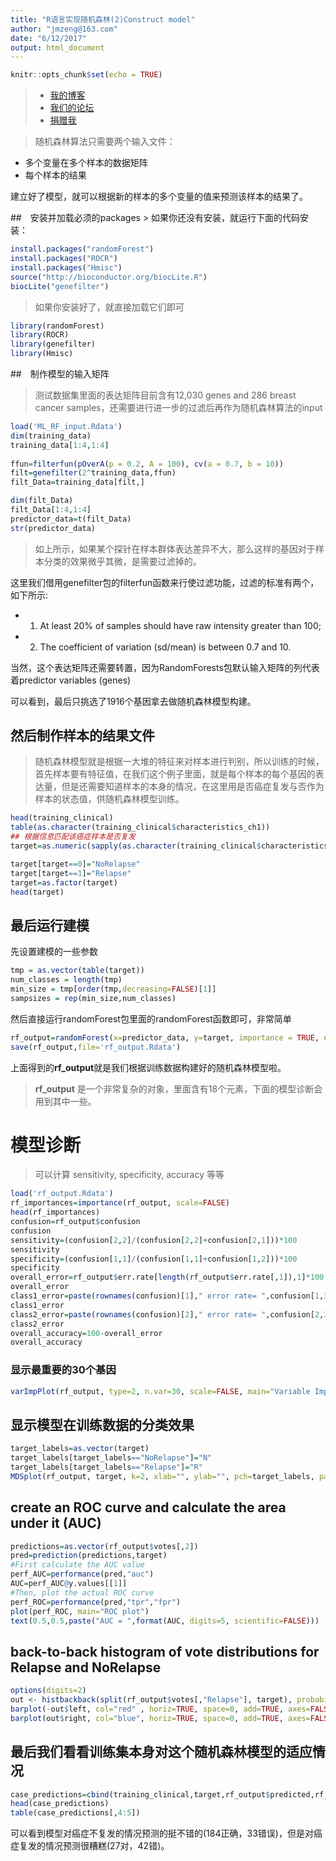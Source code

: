 ```yaml
---
title: "R语言实现随机森林(2)Construct model"
author: "jmzeng@163.com"
date: "6/12/2017"
output: html_document
---
```


```r
knitr::opts_chunk$set(echo = TRUE)
```

> * [我的博客](http://www.bio-info-trainee.com/)
 * [我们的论坛](http://www.biotrainee.com/forum.php)
 * [捐赠我](http://www.bio-info-trainee.com/donate)

> 随机森林算法只需要两个输入文件：

* 多个变量在多个样本的数据矩阵
* 每个样本的结果 

建立好了模型，就可以根据新的样本的多个变量的值来预测该样本的结果了。

##　安装并加载必须的packages
> 如果你还没有安装，就运行下面的代码安装：
```r
install.packages("randomForest")
install.packages("ROCR")
install.packages("Hmisc")
source("http://bioconductor.org/biocLite.R")
biocLite("genefilter")
```

> 如果你安装好了，就直接加载它们即可
```r
library(randomForest)
library(ROCR)
library(genefilter)
library(Hmisc)

```

##　制作模型的输入矩阵

> 测试数据集里面的表达矩阵目前含有12,030 genes and 286 breast cancer samples，还需要进行进一步的过滤后再作为随机森林算法的input

```r
load('ML_RF_input.Rdata')
dim(training_data)
training_data[1:4,1:4]
 
ffun=filterfun(pOverA(p = 0.2, A = 100), cv(a = 0.7, b = 10))
filt=genefilter(2^training_data,ffun)
filt_Data=training_data[filt,]

dim(filt_Data)
filt_Data[1:4,1:4]
predictor_data=t(filt_Data)
str(predictor_data)
```

> 如上所示，如果某个探针在样本群体表达差异不大，那么这样的基因对于样本分类的效果微乎其微，是需要过滤掉的。

这里我们借用genefilter包的filterfun函数来行使过滤功能，过滤的标准有两个，如下所示:

* (1) At least 20% of samples should have raw intensity greater than 100; 
* (2) The coefficient of variation (sd/mean) is between 0.7 and 10.

当然，这个表达矩阵还需要转置，因为RandomForests包默认输入矩阵的列代表着predictor variables (genes)

可以看到，最后只挑选了1916个基因拿去做随机森林模型构建。

## 然后制作样本的结果文件
> 随机森林模型就是根据一大堆的特征来对样本进行判别，所以训练的时候，首先样本要有特征值，在我们这个例子里面，就是每个样本的每个基因的表达量，但是还需要知道样本的本身的情况，在这里用是否癌症复发与否作为样本的状态值，供随机森林模型训练。

```r
head(training_clinical)
table(as.character(training_clinical$characteristics_ch1))
## 根据信息匹配该癌症样本是否复发
target=as.numeric(sapply(as.character(training_clinical$characteristics_ch1),function(x) strsplit(x,':')[[1]][2]))

target[target==0]="NoRelapse"
target[target==1]="Relapse"
target=as.factor(target)
head(target)
```

## 最后运行建模
先设置建模的一些参数
```r
tmp = as.vector(table(target))
num_classes = length(tmp)
min_size = tmp[order(tmp,decreasing=FALSE)[1]]
sampsizes = rep(min_size,num_classes)
```
然后直接运行randomForest包里面的randomForest函数即可，非常简单
```r
rf_output=randomForest(x=predictor_data, y=target, importance = TRUE, ntree = 10001, proximity=TRUE, sampsize=sampsizes)
save(rf_output,file='rf_output.Rdata')
```

上面得到的**rf_output**就是我们根据训练数据构建好的随机森林模型啦。

> **rf_output** 是一个非常复杂的对象，里面含有18个元素，下面的模型诊断会用到其中一些。

# 模型诊断
> 可以计算 sensitivity, specificity, accuracy 等等
```r
load('rf_output.Rdata')
rf_importances=importance(rf_output, scale=FALSE)
head(rf_importances)
confusion=rf_output$confusion
confusion
sensitivity=(confusion[2,2]/(confusion[2,2]+confusion[2,1]))*100
sensitivity
specificity=(confusion[1,1]/(confusion[1,1]+confusion[1,2]))*100
specificity
overall_error=rf_output$err.rate[length(rf_output$err.rate[,1]),1]*100
overall_error
class1_error=paste(rownames(confusion)[1]," error rate= ",confusion[1,3], sep="")
class1_error
class2_error=paste(rownames(confusion)[2]," error rate= ",confusion[2,3], sep="")
class2_error
overall_accuracy=100-overall_error
overall_accuracy

```

### 显示最重要的30个基因
```r
varImpPlot(rf_output, type=2, n.var=30, scale=FALSE, main="Variable Importance (Gini) for top 30 predictors",cex =.7)
```

## 显示模型在训练数据的分类效果

```r
target_labels=as.vector(target)
target_labels[target_labels=="NoRelapse"]="N"
target_labels[target_labels=="Relapse"]="R"
MDSplot(rf_output, target, k=2, xlab="", ylab="", pch=target_labels, palette=c("red", "blue"), main="MDS plot")
```

## create an ROC curve and calculate the area under it (AUC)

```r
predictions=as.vector(rf_output$votes[,2])
pred=prediction(predictions,target)
#First calculate the AUC value
perf_AUC=performance(pred,"auc")
AUC=perf_AUC@y.values[[1]]
#Then, plot the actual ROC curve 
perf_ROC=performance(pred,"tpr","fpr")
plot(perf_ROC, main="ROC plot")
text(0.5,0.5,paste("AUC = ",format(AUC, digits=5, scientific=FALSE)))
```


## back-to-back histogram of vote distributions for Relapse and NoRelapse

```r
options(digits=2) 
out <- histbackback(split(rf_output$votes[,"Relapse"], target), probability=FALSE, xlim=c(-50,50), main = 'Vote distributions for patients classified by RF', axes=TRUE, ylab="Fraction votes (Relapse)")
barplot(-out$left, col="red" , horiz=TRUE, space=0, add=TRUE, axes=FALSE)
barplot(out$right, col="blue", horiz=TRUE, space=0, add=TRUE, axes=FALSE)
```

## 最后我们看看训练集本身对这个随机森林模型的适应情况

```r
case_predictions=cbind(training_clinical,target,rf_output$predicted,rf_output$votes)
head(case_predictions)
table(case_predictions[,4:5])
```

可以看到模型对癌症不复发的情况预测的挺不错的(184正确，33错误)，但是对癌症复发的情况预测很糟糕(27对，42错)。






